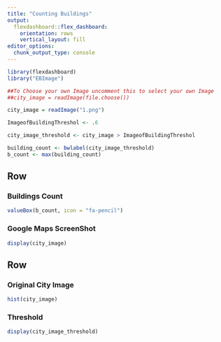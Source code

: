 ```yaml
---
title: "Counting Buildings"
output: 
  flexdashboard::flex_dashboard:
    orientation: rows
    vertical_layout: fill
editor_options: 
  chunk_output_type: console
---
```


```r
library(flexdashboard)
library("EBImage")
```

```r

##To Choose your own Image uncomment this to select your own Image
##city_image = readImage(file.choose())

city_image = readImage("1.png")

ImageofBuildingThreshol <- .6

city_image_threshold <- city_image > ImageofBuildingThreshol

building_count <- bwlabel(city_image_threshold)
b_count <- max(building_count)
```

Row {data-height=400}
-----------------------------------------------------------------------

### Buildings Count
```r
valueBox(b_count, icon = "fa-pencil")
```


### Google Maps ScreenShot

```r
display(city_image)
```

Row
-----------------------------------------------------------------------

### Original City Image

```r
hist(city_image)
```

### Threshold

```r
display(city_image_threshold)
```

